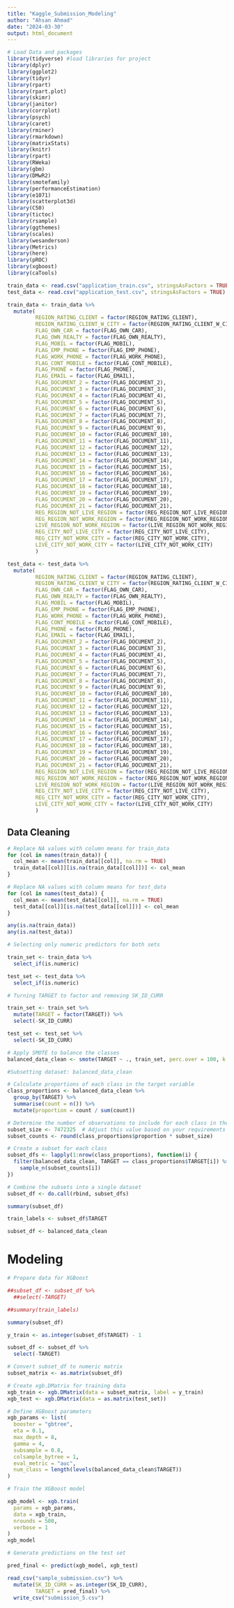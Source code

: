 ---
title: "Kaggle_Submission_Modeling"
author: "Ahsan Ahmad"
date: "2024-03-30"
output: html_document
---

```{r}

# Load Data and packages
library(tidyverse) #load libraries for project
library(dplyr) 
library(ggplot2)
library(tidyr)
library(rpart)
library(rpart.plot)
library(skimr)
library(janitor)
library(corrplot)
library(psych)
library(caret)
library(rminer)
library(rmarkdown)
library(matrixStats)
library(knitr)
library(rpart)
library(RWeka)
library(gbm)
library(DMwR2)
library(smotefamily)
library(performanceEstimation)
library(e1071)
library(scatterplot3d)
library(C50)
library(tictoc)
library(rsample)      
library(ggthemes)
library(scales)
library(wesanderson)
library(Metrics)
library(here)
library(pROC)
library(xgboost)
library(caTools)

train_data <- read.csv("application_train.csv", stringsAsFactors = TRUE)
test_data <- read.csv("application_test.csv", stringsAsFactors = TRUE)

train_data <- train_data %>%
  mutate(
         REGION_RATING_CLIENT = factor(REGION_RATING_CLIENT),
         REGION_RATING_CLIENT_W_CITY = factor(REGION_RATING_CLIENT_W_CITY),
         FLAG_OWN_CAR = factor(FLAG_OWN_CAR),
         FLAG_OWN_REALTY = factor(FLAG_OWN_REALTY),
         FLAG_MOBIL = factor(FLAG_MOBIL),
         FLAG_EMP_PHONE = factor(FLAG_EMP_PHONE),
         FLAG_WORK_PHONE = factor(FLAG_WORK_PHONE),
         FLAG_CONT_MOBILE = factor(FLAG_CONT_MOBILE),
         FLAG_PHONE = factor(FLAG_PHONE),
         FLAG_EMAIL = factor(FLAG_EMAIL),
         FLAG_DOCUMENT_2 = factor(FLAG_DOCUMENT_2),
         FLAG_DOCUMENT_3 = factor(FLAG_DOCUMENT_3),
         FLAG_DOCUMENT_4 = factor(FLAG_DOCUMENT_4),
         FLAG_DOCUMENT_5 = factor(FLAG_DOCUMENT_5),
         FLAG_DOCUMENT_6 = factor(FLAG_DOCUMENT_6),
         FLAG_DOCUMENT_7 = factor(FLAG_DOCUMENT_7),
         FLAG_DOCUMENT_8 = factor(FLAG_DOCUMENT_8),
         FLAG_DOCUMENT_9 = factor(FLAG_DOCUMENT_9),
         FLAG_DOCUMENT_10 = factor(FLAG_DOCUMENT_10),
         FLAG_DOCUMENT_11 = factor(FLAG_DOCUMENT_11),
         FLAG_DOCUMENT_12 = factor(FLAG_DOCUMENT_12),
         FLAG_DOCUMENT_13 = factor(FLAG_DOCUMENT_13),
         FLAG_DOCUMENT_14 = factor(FLAG_DOCUMENT_14),
         FLAG_DOCUMENT_15 = factor(FLAG_DOCUMENT_15),
         FLAG_DOCUMENT_16 = factor(FLAG_DOCUMENT_16),
         FLAG_DOCUMENT_17 = factor(FLAG_DOCUMENT_17),
         FLAG_DOCUMENT_18 = factor(FLAG_DOCUMENT_18),
         FLAG_DOCUMENT_19 = factor(FLAG_DOCUMENT_19),
         FLAG_DOCUMENT_20 = factor(FLAG_DOCUMENT_20),
         FLAG_DOCUMENT_21 = factor(FLAG_DOCUMENT_21),
         REG_REGION_NOT_LIVE_REGION = factor(REG_REGION_NOT_LIVE_REGION),
         REG_REGION_NOT_WORK_REGION = factor(REG_REGION_NOT_WORK_REGION),
         LIVE_REGION_NOT_WORK_REGION = factor(LIVE_REGION_NOT_WORK_REGION),
         REG_CITY_NOT_LIVE_CITY = factor(REG_CITY_NOT_LIVE_CITY),
         REG_CITY_NOT_WORK_CITY = factor(REG_CITY_NOT_WORK_CITY),
         LIVE_CITY_NOT_WORK_CITY = factor(LIVE_CITY_NOT_WORK_CITY)
         ) 

test_data <- test_data %>%
  mutate(
         REGION_RATING_CLIENT = factor(REGION_RATING_CLIENT),
         REGION_RATING_CLIENT_W_CITY = factor(REGION_RATING_CLIENT_W_CITY),
         FLAG_OWN_CAR = factor(FLAG_OWN_CAR),
         FLAG_OWN_REALTY = factor(FLAG_OWN_REALTY),
         FLAG_MOBIL = factor(FLAG_MOBIL),
         FLAG_EMP_PHONE = factor(FLAG_EMP_PHONE),
         FLAG_WORK_PHONE = factor(FLAG_WORK_PHONE),
         FLAG_CONT_MOBILE = factor(FLAG_CONT_MOBILE),
         FLAG_PHONE = factor(FLAG_PHONE),
         FLAG_EMAIL = factor(FLAG_EMAIL),
         FLAG_DOCUMENT_2 = factor(FLAG_DOCUMENT_2),
         FLAG_DOCUMENT_3 = factor(FLAG_DOCUMENT_3),
         FLAG_DOCUMENT_4 = factor(FLAG_DOCUMENT_4),
         FLAG_DOCUMENT_5 = factor(FLAG_DOCUMENT_5),
         FLAG_DOCUMENT_6 = factor(FLAG_DOCUMENT_6),
         FLAG_DOCUMENT_7 = factor(FLAG_DOCUMENT_7),
         FLAG_DOCUMENT_8 = factor(FLAG_DOCUMENT_8),
         FLAG_DOCUMENT_9 = factor(FLAG_DOCUMENT_9),
         FLAG_DOCUMENT_10 = factor(FLAG_DOCUMENT_10),
         FLAG_DOCUMENT_11 = factor(FLAG_DOCUMENT_11),
         FLAG_DOCUMENT_12 = factor(FLAG_DOCUMENT_12),
         FLAG_DOCUMENT_13 = factor(FLAG_DOCUMENT_13),
         FLAG_DOCUMENT_14 = factor(FLAG_DOCUMENT_14),
         FLAG_DOCUMENT_15 = factor(FLAG_DOCUMENT_15),
         FLAG_DOCUMENT_16 = factor(FLAG_DOCUMENT_16),
         FLAG_DOCUMENT_17 = factor(FLAG_DOCUMENT_17),
         FLAG_DOCUMENT_18 = factor(FLAG_DOCUMENT_18),
         FLAG_DOCUMENT_19 = factor(FLAG_DOCUMENT_19),
         FLAG_DOCUMENT_20 = factor(FLAG_DOCUMENT_20),
         FLAG_DOCUMENT_21 = factor(FLAG_DOCUMENT_21),
         REG_REGION_NOT_LIVE_REGION = factor(REG_REGION_NOT_LIVE_REGION),
         REG_REGION_NOT_WORK_REGION = factor(REG_REGION_NOT_WORK_REGION),
         LIVE_REGION_NOT_WORK_REGION = factor(LIVE_REGION_NOT_WORK_REGION),
         REG_CITY_NOT_LIVE_CITY = factor(REG_CITY_NOT_LIVE_CITY),
         REG_CITY_NOT_WORK_CITY = factor(REG_CITY_NOT_WORK_CITY),
         LIVE_CITY_NOT_WORK_CITY = factor(LIVE_CITY_NOT_WORK_CITY)
         ) 

```

## Data Cleaning

```{r}

# Replace NA values with column means for train_data
for (col in names(train_data)) {
  col_mean <- mean(train_data[[col]], na.rm = TRUE)
  train_data[[col]][is.na(train_data[[col]])] <- col_mean
}

# Replace NA values with column means for test_data
for (col in names(test_data)) {
  col_mean <- mean(test_data[[col]], na.rm = TRUE)
  test_data[[col]][is.na(test_data[[col]])] <- col_mean
}

any(is.na(train_data))
any(is.na(test_data))

# Selecting only numeric predictors for both sets

train_set <- train_data %>% 
  select_if(is.numeric)

test_set <- test_data %>% 
  select_if(is.numeric)

# Turning TARGET to factor and removing SK_ID_CURR

train_set <- train_set %>%
  mutate(TARGET = factor(TARGET)) %>% 
  select(-SK_ID_CURR)

test_set <- test_set %>% 
  select(-SK_ID_CURR)

# Apply SMOTE to balance the classes
balanced_data_clean <- smote(TARGET ~ ., train_set, perc.over = 100, k = 5)

#Subsetting dataset: balanced_data_clean

# Calculate proportions of each class in the target variable
class_proportions <- balanced_data_clean %>% 
  group_by(TARGET) %>%
  summarise(count = n()) %>%
  mutate(proportion = count / sum(count))

# Determine the number of observations to include for each class in the subset
subset_size <- 7472325  # Adjust this value based on your requirements
subset_counts <- round(class_proportions$proportion * subset_size)

# Create a subset for each class
subset_dfs <- lapply(1:nrow(class_proportions), function(i) {
  filter(balanced_data_clean, TARGET == class_proportions$TARGET[i]) %>%
    sample_n(subset_counts[i])
})

# Combine the subsets into a single dataset
subset_df <- do.call(rbind, subset_dfs)

summary(subset_df)

train_labels <- subset_df$TARGET

subset_df <- balanced_data_clean

```

# Modeling


```{r}

# Prepare data for XGBoost

##subset_df <- subset_df %>% 
  ##select(-TARGET)

##summary(train_labels)

summary(subset_df)

y_train <- as.integer(subset_df$TARGET) - 1

subset_df <- subset_df %>% 
  select(-TARGET)

# Convert subset_df to numeric matrix
subset_matrix <- as.matrix(subset_df)

# Create xgb.DMatrix for training data
xgb_train <- xgb.DMatrix(data = subset_matrix, label = y_train)
xgb_test <- xgb.DMatrix(data = as.matrix(test_set))

# Define XGBoost parameters
xgb_params <- list(
  booster = "gbtree",
  eta = 0.1,
  max_depth = 8,
  gamma = 4,
  subsample = 0.8,
  colsample_bytree = 1,
  eval_metric = "auc",
  num_class = length(levels(balanced_data_clean$TARGET))
)

# Train the XGBoost model

xgb_model <- xgb.train(
  params = xgb_params,
  data = xgb_train,
  nrounds = 500,
  verbose = 1
)
xgb_model

# Generate predictions on the test set

pred_final <- predict(xgb_model, xgb_test)

read_csv("sample_submission.csv") %>%  
  mutate(SK_ID_CURR = as.integer(SK_ID_CURR),
         TARGET = pred_final) %>%
  write_csv("submission_5.csv")

```



